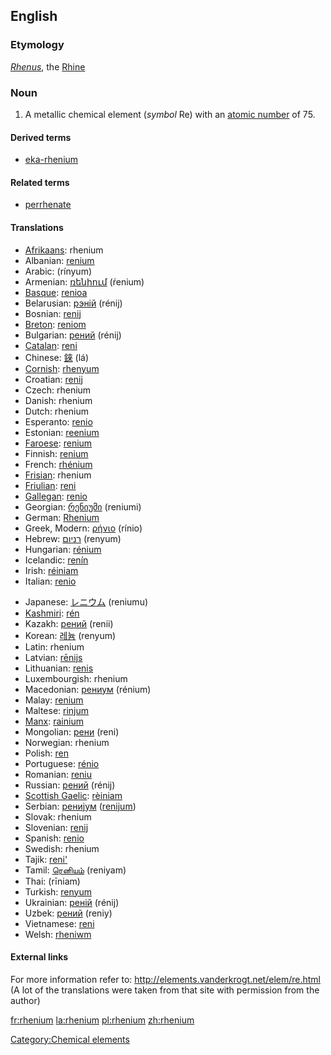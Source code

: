 {{See|Rhenium}}
==English==
{{elements|Re|tungsten|W|osmium|Os}}

===Etymology===
{{L.}} ''[[Rhenus]]'', the [[Rhine]]

=== Noun ===
{{en-noun-unc}}
{{wikipedia}}

# A metallic chemical element (''symbol'' Re) with an [[atomic number]] of 75.

====Derived terms====
*[[eka-rhenium]]

====Related terms====
*[[perrhenate]]

==== Translations ====
{{top}}
*[[Afrikaans]]: rhenium
*Albanian: [[renium]]
*Arabic: {{ARchar|[[رنيوم]]}} (rínyum) {{m}}
*Armenian: [[ռենիում]] (ŕenium)
*[[Basque]]: [[renioa]]
*Belarusian: [[рэнiй]] (rénij) {{m}}
*Bosnian: [[renij]]
*[[Breton]]: [[reniom]]
*Bulgarian: [[рений]] (rénij) {{m}}
*[[Catalan]]: [[reni]]
*Chinese: [[錸]] (lá)
*[[Cornish]]: [[rhenyum]]
*Croatian: [[renij]]
*Czech: rhenium
*Danish: rhenium
*Dutch: rhenium {{n}}
*Esperanto: [[renio]]
*Estonian: [[reenium]]
*[[Faroese]]: [[renium]]
*Finnish: [[renium]]
*French: [[rhénium]] {{m}}
*[[Frisian]]: rhenium
*[[Friulian]]: [[reni]]
*[[Gallegan]]: [[renio]]
*Georgian: [[რენიუმი]] (reniumi)
*German: [[Rhenium]] {{n}}
*Greek, Modern: [[ρήνιο]] (rínio) {{n}}
*Hebrew: [[רניום]] (renyum) {{m}}
*Hungarian: [[rénium]]
*Icelandic: [[renín]]
*Irish: [[réiniam]]
*Italian: [[renio]] {{m}}
{{mid}}
*Japanese: [[レニウム]] (reniumu)
*[[Kashmiri]]: [[rén]]
*Kazakh: [[рений]] (renii)
*Korean: [[레늄]] (renyum)
*Latin: rhenium
*Latvian: [[rēnijs]]
*Lithuanian: [[renis]]
*Luxembourgish: rhenium
*Macedonian: [[рениум]] (rénium) {{m}}
*Malay: [[renium]]
*Maltese: [[rinjum]]
*[[Manx]]: [[rainium]]
*Mongolian: [[рени]] (reni)
*Norwegian: rhenium
*Polish: [[ren]] {{m}}
*Portuguese: [[rénio]] {{m}}
*Romanian: [[reniu]] {{n}}
*Russian: [[рений]] (rénij) {{m}}
*[[Scottish Gaelic]]: [[rèiniam]]
*Serbian: [[рениjум]] ([[renijum]]) {{m}}
*Slovak: rhenium
*Slovenian: [[renij]]
*Spanish: [[renio]] {{m}}
*Swedish: rhenium
*Tajik: [[reni']]
*Tamil: [[ரெனியம்]] (reniyam)
*Thai: {{THchar|[[รีเนียม]]}} (rīniam)
*Turkish: [[renyum]]
*Ukrainian: [[ренiй]] (rénij) {{m}}
*Uzbek: [[рений]] (reniy)
*Vietnamese: [[reni]]
*Welsh: [[rheniwm]]
{{bottom}}

====External links====
For more information refer to:
http://elements.vanderkrogt.net/elem/re.html
(A lot of the translations were taken from that site with permission from the author)

[[Category:Chemical elements]]

[[fr:rhenium]]
[[la:rhenium]]
[[pl:rhenium]]
[[zh:rhenium]]
